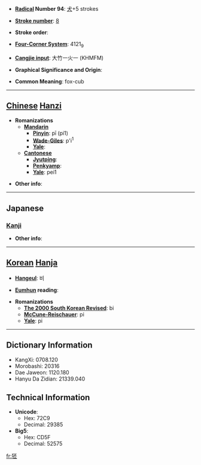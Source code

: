 * '''[[Wiktionary:Chinese radical index| Radical]] Number 94''': [[Wiktionary:Chinese radical index 犬|犬]]+5 strokes

* '''[[Wiktionary:Chinese total strokes index|Stroke number]]''': [[Wiktionary:Chinese total strokes index 8|8]]

* '''Stroke order''': 

* '''[[Wiktionary:Chinese four corner index|Four-Corner System]]''': 4121<sub>9</sub>

* '''[[Wiktionary:Chinese Cangjie index|Cangjie input]]''': 大竹一火一 (KHMFM)

* '''Graphical Significance and Origin''': 

* '''Common Meaning''': fox-cub

----

== [[Chinese]] [[Hanzi]] ==

* '''Romanizations'''
** '''[[Mandarin]]'''
*** '''[[Pinyin]]''': pī (pi1)
*** '''[[Wade-Giles]]''': p'i<sup>1</sup>
*** '''[[Yale]]''': 
** '''[[Cantonese]]'''
*** '''[[Jyutping]]''':
*** '''[[Penkyamp]]''': 
*** '''[[Yale]]''': pei1

* '''Other info''': 

----

==Japanese==
===[[Kanji]]===
{{kanji|on readings=[[ひ]] (hi)|kun readings=[[こだぬき]] (kodanuki)}}

* '''Other info''':  

----

== [[Korean]] [[Hanja]] ==

* '''[[Hangeul]]''': 비

* '''[[Eumhun]] reading''': 

* '''Romanizations'''
** '''[[The 2000 South Korean Revised Romanization|The 2000 South Korean Revised]]''': bi
** '''[[McCune-Reischauer]]''': pi
** '''[[Yale]]''': pi

----

== Dictionary Information ==

* KangXi: 0708.120
* Morobashi: 20316
* Dae Jaweon: 1120.180
* Hanyu Da Zidian: 21339.040

== Technical Information ==

* '''Unicode''':
** Hex: 72C9
** Decimal: 29385
* '''Big5''':
** Hex: CD5F
** Decimal: 52575

[[fr:狉]]